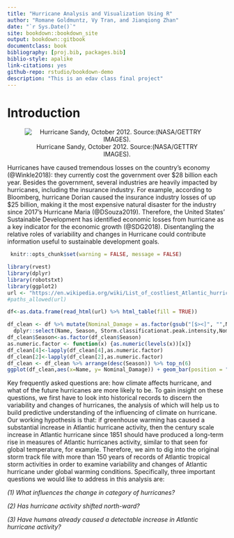 ```yaml
--- 
title: "Hurricane Analysis and Visualization Using R"
author: "Romane Goldmuntz, Vy Tran, and Jianqiong Zhan"
date: "`r Sys.Date()`"
site: bookdown::bookdown_site
output: bookdown::gitbook
documentclass: book
bibliography: [proj.bib, packages.bib]
biblio-style: apalike
link-citations: yes
github-repo: rstudio/bookdown-demo
description: "This is an edav class final project"
---
```



# Introduction {#intro}
<center>


![Hurricane Sandy, October 2012. Source:(NASA/GETTRY IMAGES).](../images/sandy-hurricane-1.jpg)

</center>

Hurricanes have caused tremendous losses on the country’s economy (@Winkle2018): they currently cost the government over \$28 billion each year. Besides the government, several industries are heavily impacted by hurricanes, including the insurance industry. For example, according to Bloomberg, hurricane Dorian caused the insurance industry losses of up \$25 billion, making it the most expensive natural disaster for the industry since 2017’s Hurricane Maria (@DSouza2019). Therefore, the United States’ Sustainable Development has identified economic losses from hurricane as a key indicator for the economic growth (@SDG2018). Disentangling the relative roles of variability and changes in Hurricane could contribute information useful to sustainable development goals.


```r
 knitr::opts_chunk$set(warning = FALSE, message = FALSE)
```

```r

library(rvest)
library(dplyr)
library(robotstxt)
library(ggplot2)
url <- "https://en.wikipedia.org/wiki/List_of_costliest_Atlantic_hurricanes"
#paths_allowed(url)

df<-as.data.frame(read_html(url) %>% html_table(fill = TRUE))

df_clean <- df %>% mutate(Nominal_Damage = as.factor(gsub("[$><]", "",Nominal.damage.Billions.USD.)))%>%
  dplyr::select(Name, Season, Storm.classificationat.peak.intensity,Nominal_Damage) %>% rename(Classification = Storm.classificationat.peak.intensity)
df_clean$Season<-as.factor(df_clean$Season)
as.numeric.factor <- function(x) {as.numeric(levels(x))[x]}
df_clean[4]<-lapply(df_clean[4],as.numeric.factor)
df_clean[2]<-lapply(df_clean[2],as.numeric.factor)
df_clean <- df_clean %>% arrange(desc(Season)) %>% top_n(6)
ggplot(df_clean,aes(x=Name, y= Nominal_Damage)) + geom_bar(position = "dodge", stat = "identity") + coord_flip() + xlab("Hurricane") + ylab("Damage (in Billion Dollars)") + ggtitle("Cost of Damage by Six Most Recent Hurricanes") + theme_classic()
```


Key frequently asked questions are: how climate affects hurricane, and what of the future hurricanes are more likely to be. To gain insight on these questions, we first have to look into historical records to discern the variability and changes of hurricanes, the analysis of which will help us to build predictive understanding of the influencing of climate on hurricane. Our working hypothesis is that: if greenhouse warming has caused a substantial increase in Atlantic hurricane activity, then the century scale increase in Atlantic hurricane since 1851 should have produced a long-term rise in measures of Atlantic hurricanes activity, similar to that seen for global temperature, for example. Therefore, we aim to dig into the original storm track file with more than 150 years of records of Atlantic tropical storm activities in order to examine variability and changes of Atlantic hurricane under global warming conditions. Specifically, three important questions we would like to address in this analysis are:

_(1)	What influences the change in category of hurricanes?_

_(2) Has hurricane activity shifted north-ward?_

_(3)	Have humans already caused a detectable increase in Atlantic hurricane activity?_


